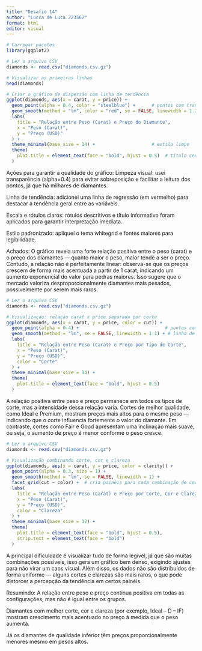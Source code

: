 ---
title: "Desafio 14"
author: "Lucca de Luca 223562"
format: html
editor: visual
---

```{r}
# Carregar pacotes
library(ggplot2)

# Ler o arquivo CSV
diamonds <- read.csv("diamonds.csv.gz")

# Visualizar as primeiras linhas
head(diamonds)

# Criar o gráfico de dispersão com linha de tendência
ggplot(diamonds, aes(x = carat, y = price)) +
  geom_point(alpha = 0.4, color = "steelblue") +      # pontos com transparência
  geom_smooth(method = "lm", color = "red", se = FALSE, linewidth = 1.2) +  # linha de regressão linear
  labs(
    title = "Relação entre Peso (Carat) e Preço do Diamante",
    x = "Peso (Carat)",
    y = "Preço (USD)"
  ) +
  theme_minimal(base_size = 14) +                     # estilo limpo
  theme(
    plot.title = element_text(face = "bold", hjust = 0.5)  # título centralizado e em negrito
  )

```
Ações para garantir a qualidade do gráfico:
Limpeza visual: usei transparência (alpha=0.4) para evitar sobreposição e facilitar a leitura dos pontos, já que há milhares de diamantes.

Linha de tendência: adicionei uma linha de regressão (em vermelho) para destacar a tendência geral entre as variáveis.

Escala e rótulos claros: rótulos descritivos e título informativo foram aplicados para garantir interpretação imediata.

Estilo padronizado: apliquei o tema whitegrid e fontes maiores para legibilidade.

Achados:
O gráfico revela uma forte relação positiva entre o peso (carat) e o preço dos diamantes — quanto maior o peso, maior tende a ser o preço. Contudo, a relação não é perfeitamente linear: observa-se que os preços crescem de forma mais acentuada a partir de 1 carat, indicando um aumento exponencial do valor para pedras maiores. Isso sugere que o mercado valoriza desproporcionalmente diamantes mais pesados, possivelmente por serem mais raros.

```{r}
# Ler o arquivo CSV
diamonds <- read.csv("diamonds.csv.gz")

# Visualização: relação carat x price separada por corte
ggplot(diamonds, aes(x = carat, y = price, color = cut)) +
  geom_point(alpha = 0.4) +                                # pontos com transparência
  geom_smooth(method = "lm", se = FALSE, linewidth = 1.1) + # linha de tendência por corte
  labs(
    title = "Relação entre Peso (Carat) e Preço por Tipo de Corte",
    x = "Peso (Carat)",
    y = "Preço (USD)",
    color = "Corte"
  ) +
  theme_minimal(base_size = 14) +
  theme(
    plot.title = element_text(face = "bold", hjust = 0.5)
  )

```
A relação positiva entre peso e preço permanece em todos os tipos de corte, mas a intensidade dessa relação varia. Cortes de melhor qualidade, como Ideal e Premium, mostram preços mais altos para o mesmo peso — indicando que o corte influencia fortemente o valor do diamante. Em contraste, cortes como Fair e Good apresentam uma inclinação mais suave, ou seja, o aumento de preço é menor conforme o peso cresce.

```{r}
# Ler o arquivo CSV
diamonds <- read.csv("diamonds.csv.gz")

# Visualização combinando corte, cor e clareza
ggplot(diamonds, aes(x = carat, y = price, color = clarity)) +
  geom_point(alpha = 0.3, size = 1) +
  geom_smooth(method = "lm", se = FALSE, linewidth = 1) +
  facet_grid(cut ~ color) +  # cria painéis para cada combinação de corte (linhas) e cor (colunas)
  labs(
    title = "Relação entre Peso (Carat) e Preço por Corte, Cor e Clareza",
    x = "Peso (Carat)",
    y = "Preço (USD)",
    color = "Clareza"
  ) +
  theme_minimal(base_size = 12) +
  theme(
    plot.title = element_text(face = "bold", hjust = 0.5),
    strip.text = element_text(face = "bold")
  )

```

A principal dificuldade é visualizar tudo de forma legível, já que são muitas combinações possíveis, isso gera um gráfico bem denso, exigindo ajustes para não virar um caos visual. Além disso, os dados não são distribuídos de forma uniforme — alguns cortes e clarezas são mais raros, o que pode distorcer a percepção da tendência em certos painéis.

Resumindo:
A relação entre peso e preço continua positiva em todas as configurações, mas não é igual entre os grupos.

Diamantes com melhor corte, cor e clareza (por exemplo, Ideal – D – IF) mostram crescimento mais acentuado no preço à medida que o peso aumenta.

Já os diamantes de qualidade inferior têm preços proporcionalmente menores mesmo em pesos altos.